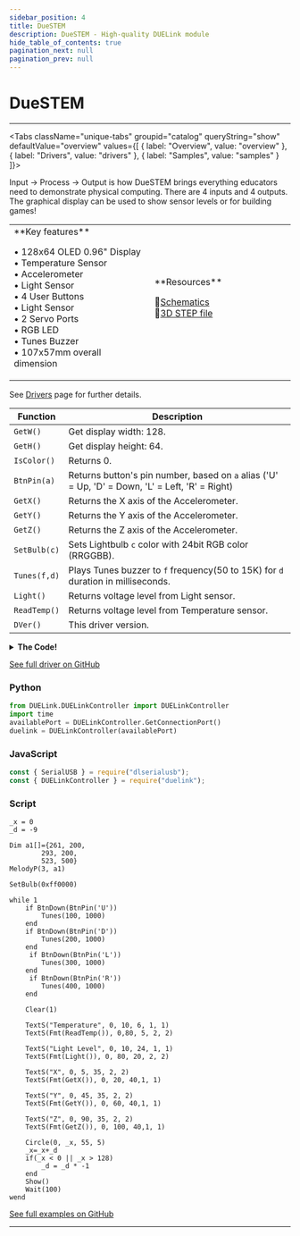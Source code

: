```yaml
---
sidebar_position: 4
title: DueSTEM
description: DueSTEM - High-quality DUELink module
hide_table_of_contents: true
pagination_next: null
pagination_prev: null
---
```



# DueSTEM

<ImageSection 
  product="mcduestem-b"
  tagline="Complete All-in-One STEM Solution"
/>

---

<Tabs className="unique-tabs" groupid="catalog" queryString="show" defaultValue="overview"
  values={[
    {
        label: "Overview",
        value: "overview"
    },
    {
        label: "Drivers",
        value: "drivers"
    },
    {
        label: "Samples",
        value: "samples"
    }
]}>

<TabItem value="overview">

Input -> Process -> Output is how DueSTEM brings everything educators need to demonstrate physical computing. There are 4 inputs and 4 outputs. The graphical display can be used to show sensor levels or for building games!

<table><td width='50%'>
**Key features**

• 128x64 OLED 0.96" Display<br/>
• Temperature Sensor<br/>
• Accelerometer<br/>
• Light Sensor<br/>
• 4 User Buttons<br/>
• Light Sensor<br/>
• 2 Servo Ports<br/>
• RGB LED<br/>
• Tunes Buzzer<br/>
• 107x57mm overall dimension<br/>

</td><td width='50%'>
**Resources**
 
📄<a href="/sch/gdl-mcduestem-b.pdf">Schematics</a><br/>
🔩<a href="/3d/gdl-mcduestem-b.step">3D STEP file</a><br/>
</td></table>

</TabItem>

<TabItem value="drivers">

See [Drivers](/docs/engine/drivers) page for further details.

| Function | Description |
|----------|-------------|
| `GetW()` | Get display width: 128. |
| `GetH()` | Get display height: 64. |
| `IsColor()` | Returns 0. |
| `BtnPin(a)` | Returns button's pin number, based on `a` alias ('U' = Up, 'D' = Down, 'L' = Left, 'R' = Right) |
| `GetX()` | Returns the X axis of the Accelerometer. |
| `GetY()` | Returns the Y axis of the Accelerometer. |
| `GetZ()` | Returns the Z axis of the Accelerometer. |
| `SetBulb(c)` | Sets Lightbulb `c` color with 24bit RGB color (RRGGBB). |
| `Tunes(f,d)` | Plays Tunes buzzer to `f` frequency(50 to 15K) for `d` duration in milliseconds. |
| `Light()` | Returns voltage level from Light sensor. |
| `ReadTemp()` | Returns voltage level from Temperature sensor. |
| `DVer()` | This driver version. |
<details>
<summary><strong>The Code!</strong></summary>

**DueSTEM Driver**

```batch
##### DueSTEM Driver  #####

fn DVer()
    return 1.0
fend
 
fn Init()
    I2cCfg(400)    
    I2cWr(0x4c, [0x20, 2], 0) # 0x4c: I2C address, [0x20,1] MC3216_Outcfg
    I2cWr(0x4c, [0x07, 1], 0) # 0x4c: I2C address, [0x07,1] MC3216_Mode
 
    BtnEn(BtnPin('U'), 1) # Btn Up
    BtnEn(BtnPin('D'), 1) # Btn Down
    BtnEn(BtnPin('L'), 1) # Btn Left
    BtnEn(BtnPin('R'), 1) # Btn Right


    DWrite(22,0) # reset pin
    DWrite(22,1) 
    Wait(10)
 
    # config I2C bus with 400Kz
    I2cCfg(400)
    Wait(20)
    GfxCfg(1,{0x3C}, 128, 64, 1)# type 1, 128x64 pixels, buffered x1
 
    LcdCmd(0xAE):LcdCmd(0x00):LcdCmd(0x10)
    LcdCmd(0x40):LcdCmd(0x81):LcdCmd(0xCF)
    LcdCmd(0xA1):LcdCmd(0xA6):LcdCmd(0xA8)
    LcdCmd(0x3F):LcdCmd(0xD3):LcdCmd(0x00)
    LcdCmd(0xD5):LcdCmd(0x80):LcdCmd(0xD9)
    LcdCmd(0xF1):LcdCmd(0xDA):LcdCmd(0x12)
    LcdCmd(0xDB):LcdCmd(0x40):LcdCmd(0x8D)
    LcdCmd(0x14):LcdCmd(0xAF):LcdCmd(0xC8)
    LcdCmd(0x20):LcdCmd(0x00):LcdCmd(0x21)
    LcdCmd(0):LcdCmd(128-1)
    LcdCmd(0x22):LcdCmd(0):LcdCmd(7)
    
    Dim a1[]={131, 200, 
        147, 200,
        262, 500}
        MelodyP(3, a1)      

    Clear(0)
    TextS("DUELink",1,25,25,2,3)
    Show()
fend

fn BtnPin(a)
    if a = 'U'
        return 18
    end
    if a = 'D'
        return 10
    end
    if a = 'L'
        return 20
    end
    if a = 'R'
        return 1
    end
    while 1
        PrintLn("ERROR!!")
        Wait(200)
    wend
fend

 
##### Display #####
 
fn LcdCmd(c)
    I2cWr(0x3c, [0, c], 0)
fend
 
fn GetH()
    return 64
fend
 
fn GetW()
    return 128
fend
 
fn IsColor()
    return 0
fend
 
##### Accelerometer #####
 
Dim b1[1]
 
fn Convert(c)
    if (c > 127)
        c = c - 256
    end
 
    c = c * 1024 / 64
 
    if (c > 1024)
        c = 1024
    end
 
    if (c < -1024)
        c = -1024
    end
 
    return c
fend
 
fn GetX()
    I2cWr(0x4C, [0x0D], b1) # 0x0D MC3216_XOut
    return Convert(b1[0])
fend
 
fn GetY()
    I2cWr(0x4C, [0x0F], b1) # 0x0F MC3216_YOut
    return Convert(b1[0])
fend
 
fn GetZ()
    I2cWr(0x4C, [0x11], b1) # 0x11 MC3216_ZOut
    return Convert(b1[0])
fend

##### LightBulb #####
 
fn SetBulb(c) #c = Hex Value
    r = ((c>>16)&0xff)/255
    g =((c>>8)&0xff)/255
    b = (c&0xff)/255
 
    PWrite(2,b)
    PWrite(11,r)
    PWrite(4,g)
fend

fn Light()
    return Trunc(VRead(17)/(ReadVCC() )*100)
fend

##### Temperature #####

fn ReadTemp()
    return Trunc(VRead(9)/(ReadVCC() )*100)
fend

##### Tunes #####

fn Tunes(f,d)
    Beep(3, f, d)
fend
 
Init()
 
#########################

```

</details>

[See full driver on GitHub](https://github.com/ghi-electronics/duelink-website/tree/main/static/code/drivers)

</TabItem>

<TabItem value="samples">

### Python

```python
from DUELink.DUELinkController import DUELinkController
import time
availablePort = DUELinkController.GetConnectionPort()
duelink = DUELinkController(availablePort)
```

### JavaScript

```javascript
const { SerialUSB } = require("dlserialusb");
const { DUELinkController } = require("duelink");
```

### Script

```batch
_x = 0
_d = -9
 
Dim a1[]={261, 200, 
        293, 200,
        523, 500}
MelodyP(3, a1)

SetBulb(0xff0000)
 
while 1
    if BtnDown(BtnPin('U'))
        Tunes(100, 1000)
    end
    if BtnDown(BtnPin('D'))
        Tunes(200, 1000)
    end
     if BtnDown(BtnPin('L'))
        Tunes(300, 1000)
    end
     if BtnDown(BtnPin('R'))
        Tunes(400, 1000)
    end
 
    Clear(1) 
 
    TextS("Temperature", 0, 10, 6, 1, 1)
    TextS(Fmt(ReadTemp()), 0,80, 5, 2, 2)
 
    TextS("Light Level", 0, 10, 24, 1, 1)
    TextS(Fmt(Light()), 0, 80, 20, 2, 2)
 
    TextS("X", 0, 5, 35, 2, 2)
    TextS(Fmt(GetX()), 0, 20, 40,1, 1)
 
    TextS("Y", 0, 45, 35, 2, 2)
    TextS(Fmt(GetY()), 0, 60, 40,1, 1)
 
    TextS("Z", 0, 90, 35, 2, 2)
    TextS(Fmt(GetZ()), 0, 100, 40,1, 1)
 
    Circle(0, _x, 55, 5)
    _x=_x+_d
    if(_x < 0 || _x > 128)
        _d = _d * -1
    end
    Show()
    Wait(100)
wend 
```

[See full examples on GitHub](https://github.com/ghi-electronics/duelink-website/tree/main/static/code/samples)

</TabItem>

</Tabs>

---

<OrderSection
    product="DUELink DueSTEM"
    partnumber="GDL-MCDUESTEM-B"
    price="$0.00"
/>
